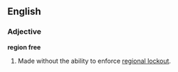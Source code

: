 ==English==

===Adjective===
'''region free'''

#Made without the ability to enforce [[regional lockout]].
